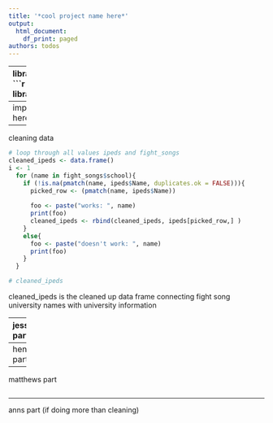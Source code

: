 ```yaml
---
title: '*cool project name here*'
output:
  html_document:
    df_print: paged
authors: todos
---
```


----
libraries here 
```r
library(readxl)

```

----
import data here
```r
fight_songs = read.csv('fight-songs.csv')
ipeds <- read_excel('IPEDS_data.xlsx', sheet='Data')
fight_songs
ipeds
```
----
cleaning data
```r

# loop through all values ipeds and fight_songs
cleaned_ipeds <- data.frame()
i <- 1
  for (name in fight_songs$school){
    if (!is.na(pmatch(name, ipeds$Name, duplicates.ok = FALSE))){
      picked_row <- (pmatch(name, ipeds$Name))
      
      foo <- paste("works: ", name)
      print(foo)
      cleaned_ipeds <- rbind(cleaned_ipeds, ipeds[picked_row,] )
    }
    else{
      foo <- paste("doesn't work: ", name)
      print(foo)
    }
  }

# cleaned_ipeds

```
cleaned_ipeds is the cleaned up data frame connecting fight song university names with university information

----
jessies part
```r

```

----
henrys part
```r

```

----
matthews part
```r

```

----
anns part (if doing more than cleaning)
```r

```



